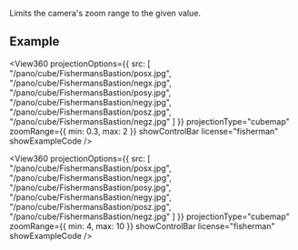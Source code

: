 
<OptionDescriptor type="{ min: number, max: number } | null" defaultVal="null" added="4.0.0" />

Limits the camera's zoom range to the given value.

## Example
<View360
  projectionOptions={{
    src: [
      "/pano/cube/FishermansBastion/posx.jpg",
      "/pano/cube/FishermansBastion/negx.jpg",
      "/pano/cube/FishermansBastion/posy.jpg",
      "/pano/cube/FishermansBastion/negy.jpg",
      "/pano/cube/FishermansBastion/posz.jpg",
      "/pano/cube/FishermansBastion/negz.jpg"
    ]
  }}
  projectionType="cubemap"
  zoomRange={{ min: 0.3, max: 2 }}
  showControlBar
  license="fisherman"
  showExampleCode />

<View360
  projectionOptions={{
    src: [
      "/pano/cube/FishermansBastion/posx.jpg",
      "/pano/cube/FishermansBastion/negx.jpg",
      "/pano/cube/FishermansBastion/posy.jpg",
      "/pano/cube/FishermansBastion/negy.jpg",
      "/pano/cube/FishermansBastion/posz.jpg",
      "/pano/cube/FishermansBastion/negz.jpg"
    ]
  }}
  projectionType="cubemap"
  zoomRange={{ min: 4, max: 10 }}
  showControlBar
  license="fisherman"
  showExampleCode />
